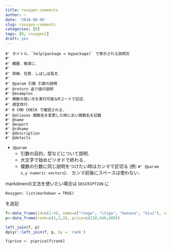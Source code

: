 ```yaml
---
title: roxygen-comments
author: ~
date: '2018-08-06'
slug: roxygen-comments
categories: [R]
tags: [R, roxygen2]
draft: yes
---
```


```
#' タイトル．`help(package = mypackage)` で表示される説明文
#'
#' 概要．簡潔に．
#'
#' 詳細．任意．しばしば長文．
#'
#' @param 引数 引数の説明
#' @return 返り値の説明
#' @examples
#' 関数の使い方を実行可能なRコードで記述．
#' 適宜改行．
#' R CMD CHECK で確認される．
#' @aliases 関数名を変更した時に古い関数名を記載
#' @name
#' @export
#' @rdname
#' @description
#' @details
```

- `@param` 
    - 引数の目的，型などについて説明．
    - 大文字で始めピリオドで終わる．
    - 複数の引数に同じ説明をつけたい時はカンマで区切る
      (例: `#' @param x,y numeric vectors`)．
      カンマ前後にスペースは使わない．

markdownの文法を使いたい場合は `DESCRIPTION` に

```
Roxygen: list(markdown = TRUE)
```

を追記

```r
f<-data_frame(id=c(1:4), name=c("ringo", "itigo", "banana", "kiui"), rank=c(1,2,2,1))
p<-data_frame(rank=c(1,2,3), price=c(220,440,880))
```

```r
left_join(f, p)
dplyr::left_join(f, p, by = 'rank')
```

```r
f$price <- p$price[f$rank]
```

